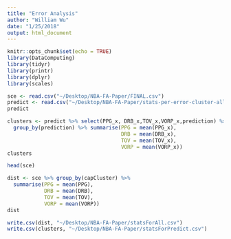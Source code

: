 ```yaml
---
title: "Error Analysis"
author: "William Wu"
date: "1/25/2018"
output: html_document
---
```


```r
knitr::opts_chunk$set(echo = TRUE)
library(DataComputing)
library(tidyr)
library(printr)
library(dplyr)
library(scales)
```

```r
sce <- read.csv("~/Desktop/NBA-FA-Paper/FINAL.csv")
predict <- read.csv("~/Desktop/NBA-FA-Paper/stats-per-error-cluster-all.csv")
predict
```

```r
clusters <- predict %>% select(PPG_x, DRB_x,TOV_x,VORP_x,prediction) %>%
  group_by(prediction) %>% summarise(PPG = mean(PPG_x),
                                     DRB = mean(DRB_x),
                                     TOV = mean(TOV_x),
                                     VORP = mean(VORP_x))
clusters
```

```r
head(sce)
```

```r
dist <- sce %>% group_by(capCluster) %>%
  summarise(PPG = mean(PPG),
            DRB = mean(DRB),
            TOV = mean(TOV),
            VORP = mean(VORP))
dist
```

```r
write.csv(dist, "~/Desktop/NBA-FA-Paper/statsForAll.csv")
write.csv(clusters, "~/Desktop/NBA-FA-Paper/statsForPredict.csv")
```

